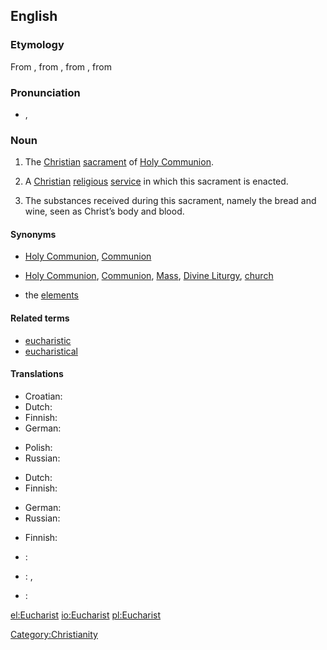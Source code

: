 ==English==

===Etymology===
From {{etyl|enm|en}} {{term|eukariste|lang=enm}}, from {{etyl|fro|en}}, from {{etyl|LL.}} {{term|eucharistia|lang=la}}, from {{etyl|grc|en}} {{term|εὐχαριστία||gratitude, giving of thanks|tr=eukharistia|lang=grc}}

===Pronunciation===
* {{IPA|/ˈjuːkəɹɪst/}}, {{SAMPA|/"ju:k@rIst/}}

===Noun===
{{en-noun}}

# The [[Christian]] [[sacrament]] of [[Holy Communion]].
# {{by extension}} A [[Christian]] [[religious]] [[service]] in which this sacrament is enacted.
# The substances received during this sacrament, namely the bread and wine, seen as Christ’s body and blood.

====Synonyms====
* {{sense|sacrament}} [[Holy Communion]], [[Communion]]
* {{sense|religious service}} [[Holy Communion]], [[Communion]], [[Mass]], [[Divine Liturgy]], {{informal}} [[church]]
* {{sense|substances received}} the [[elements]]

====Related terms====
* [[eucharistic]]
* [[eucharistical]]

====Translations====
{{trans-top|sacrament}}
* Croatian: {{t|hr|euharistija}}
* Dutch: {{t+|nl|eucharistie}}
* Finnish: {{t+|fi|ehtoollinen}}
* German: {{t+|de|Eucharistie|f}}
{{trans-mid}}
* Polish: {{t|pl|eucharystia|f}}
* Russian: {{t+|ru|причастие|n|tr=pričástije}}
{{trans-bottom}}

{{trans-top|ceremony}}
* Dutch: {{t+|nl|eucharistie}}
* Finnish: {{t+|fi|ehtoollinen}}
{{trans-mid}}
* German: {{t|de|Eucharistiefeier|f}}
* Russian: {{t+|ru|причастие|n|tr=pričástije}}
{{trans-bottom}}

{{trans-top|subtances}}
* Finnish: {{t+|fi|ehtoollinen}}
{{trans-mid}}
{{trans-bottom}}

{{checktrans-top}}
* {{ttbc|Hungarian}}: {{t+|hu|oltáriszentség}}
* {{ttbc|Macedonian}}: {{t+|mk|причест|f|tr=príčest}}, {{t+|mk|причесна|f|tr=príčesna}}
{{trans-mid}}
* {{ttbc|Slovene}}: {{t+|sl|evharistija|f}}
{{trans-bottom}}

[[Category:Christianity]]

[[el:Eucharist]]
[[io:Eucharist]]
[[pl:Eucharist]]